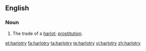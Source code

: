 ==English==
===Noun===
{{en-noun|harlotries|-}}
# The trade of a [[harlot]]; [[prostitution]].

[[et:harlotry]]
[[fa:harlotry]]
[[ta:harlotry]]
[[te:harlotry]]
[[vi:harlotry]]
[[zh:harlotry]]